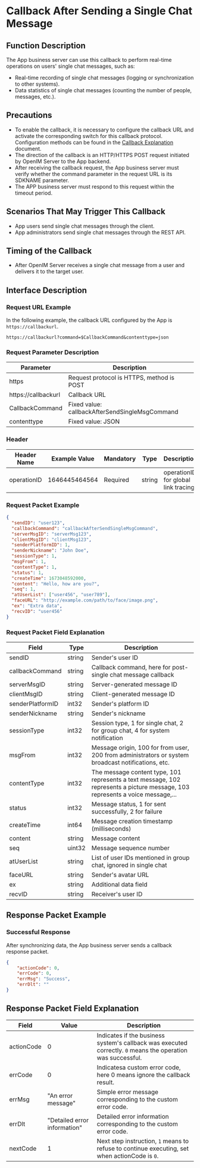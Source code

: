 # Callback After Sending a Single Chat Message

## Function Description
The App business server can use this callback to perform real-time operations on users' single chat messages, such as:
- Real-time recording of single chat messages (logging or synchronization to other systems).
- Data statistics of single chat messages (counting the number of people, messages, etc.).

## Precautions
- To enable the callback, it is necessary to configure the callback URL and activate the corresponding switch for this callback protocol. Configuration methods can be found in the [Callback Explanation](../introduction) document.
- The direction of the callback is an HTTP/HTTPS POST request initiated by OpenIM Server to the App backend.
- After receiving the callback request, the App business server must verify whether the command parameter in the request URL is its SDKNAME parameter.
- The APP business server must respond to this request within the timeout period.

## Scenarios That May Trigger This Callback
- App users send single chat messages through the client.
- App administrators send single chat messages through the REST API.

## Timing of the Callback
- After OpenIM Server receives a single chat message from a user and delivers it to the target user.

## Interface Description

### Request URL Example
In the following example, the callback URL configured by the App is `https://callbackurl`.
```plaintext
https://callbackurl?command=$CallbackCommand&contenttype=json
```

### Request Parameter Description

| Parameter            | Description                                          |
|----------------------|------------------------------------------------------|
| https               | Request protocol is HTTPS, method is POST            |
| https://callbackurl | Callback URL                                         |
| CallbackCommand     | Fixed value: callbackAfterSendSingleMsgCommand       |
| contenttype         | Fixed value: JSON                                    |

### Header
| Header Name | Example Value | Mandatory | Type   | Description                         |
|-------------|---------------|-----------|--------|-------------------------------------|
| operationID | 1646445464564 | Required  | string | operationID for global link tracing |

### Request Packet Example
```json
{
  "sendID": "user123",
  "callbackCommand": "callbackAfterSendSingleMsgCommand",
  "serverMsgID": "serverMsg123",
  "clientMsgID": "clientMsg123",
  "senderPlatformID": 1,
  "senderNickname": "John Doe",
  "sessionType": 1,
  "msgFrom": 1,
  "contentType": 1,
  "status": 1,
  "createTime": 1673048592000,
  "content": "Hello, how are you?",
  "seq": 1,
  "atUserList": ["user456", "user789"],
  "faceURL": "http://example.com/path/to/face/image.png",
  "ex": "Extra data",
  "recvID": "user456"
}
```

### Request Packet Field Explanation

| Field             | Type    | Description                                                |
|-------------------|---------|------------------------------------------------------------|
| sendID            | string  | Sender's user ID                                           |
| callbackCommand   | string  | Callback command, here for post-single chat message callback |
| serverMsgID       | string  | Server-generated message ID                                |
| clientMsgID       | string  | Client-generated message ID                                |
| senderPlatformID  | int32   | Sender's platform ID                                       |
| senderNickname    | string  | Sender's nickname                                          |
| sessionType       | int32   | Session type, 1 for single chat, 2 for group chat, 4 for system notification          |
| msgFrom           | int32   | Message origin, 100 for from user, 200 from administrators or system broadcast notifications, etc.         |
| contentType       | int32   | The message content type, 101 represents a text message, 102 represents a picture message, 103 represents a voice message,...                               |
| status            | int32   | Message status, 1 for sent successfully, 2 for failure     |
| createTime        | int64   | Message creation timestamp (milliseconds)                  |
| content           | string  | Message content                                            |
| seq               | uint32  | Message sequence number                                    |
| atUserList        | string  | List of user IDs mentioned in group chat, ignored in single chat |
| faceURL           | string  | Sender's avatar URL                                        |
| ex                | string  | Additional data field                                      |
| recvID            | string  | Receiver's user ID                                         |

## Response Packet Example

### Successful Response
After synchronizing data, the App business server sends a callback response packet.

```json
{
    "actionCode": 0,
    "errCode": 0,
    "errMsg": "Success",
    "errDlt": ""
}
```

## Response Packet Field Explanation
| Field      | Value | Description                                              |
|------------|-------|----------------------------------------------------------|
| actionCode | 0     | Indicates if the business system's callback was executed correctly. `0` means the operation was successful. |
| errCode    | 0     | Indicatesa custom error code, here 0 means ignore the callback result. |
| errMsg     | "An error message" | Simple error message corresponding to the custom error code. |
| errDlt     | "Detailed error information" | Detailed error information corresponding to the custom error code. |
| nextCode   | 1     | Next step instruction, `1` means to refuse to continue executing, set when actionCode is `0`. |
